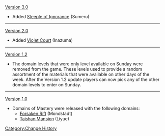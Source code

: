 [[Version 3.0]]
* Added [[Steeple of Ignorance]] (Sumeru)
----
[[Version 2.0]]
* Added [[Violet Court]] (Inazuma)
----
[[Version 1.2]]
* The domain levels that were only level available on Sunday were removed from the game. These levels used to provide a random assortment of the materials that were available on other days of the week. After the Version 1.2 update players can now pick any of the other domain levels to enter on Sunday.
----
[[Version 1.0]]
* Domains of Mastery were released with the following domains:
** [[Forsaken Rift]] (Mondstadt)
** [[Taishan Mansion]] (Liyue)
<noinclude>[[Category:Change History]]</noinclude>